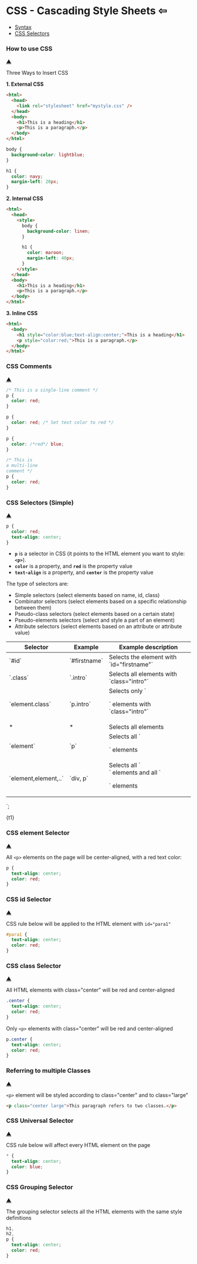 
# **CSS - Cascading Style Sheets** <a id="home" /><Link to="../tutorials/css">&#8678;</Link>

- [Syntax](#a1)
- [CSS Selectors](#a2)

### How to use CSS <a id="a1" />

[&#9650;](#home)

Three Ways to Insert CSS

**1. External CSS**

```html
<html>
  <head>
    <link rel="stylesheet" href="mystyle.css" />
  </head>
  <body>
    <h1>This is a heading</h1>
    <p>This is a paragraph.</p>
  </body>
</html>
```

```css
body {
  background-color: lightblue;
}

h1 {
  color: navy;
  margin-left: 20px;
}
```

**2. Internal CSS**

```html
<html>
  <head>
    <style>
      body {
        background-color: linen;
      }

      h1 {
        color: maroon;
        margin-left: 40px;
      }
    </style>
  </head>
  <body>
    <h1>This is a heading</h1>
    <p>This is a paragraph.</p>
  </body>
</html>
```

**3. Inline CSS**

```html
<html>
  <body>
    <h1 style="color:blue;text-align:center;">This is a heading</h1>
    <p style="color:red;">This is a paragraph.</p>
  </body>
</html>
```

### CSS Comments <a id="a2" />

[&#9650;](#home)

```css
/* This is a single-line comment */
p {
  color: red;
}

p {
  color: red; /* Set text color to red */
}

p {
  color: /*red*/ blue;
}

/* This is
a multi-line
comment */
p {
  color: red;
}
```

### CSS Selectors (Simple) <a id="a2" />

[&#9650;](#home)

```css
p {
  color: red;
  text-align: center;
}
```

- **`p`** is a selector in CSS (it points to the HTML element you want to style: **`<p>`**).
- **`color`** is a property, and **`red`** is the property value
- **`text-align`** is a property, and **`center`** is the property value

The type of selectors are:

- Simple selectors (select elements based on name, id, class)
- Combinator selectors (select elements based on a specific relationship between them)
- Pseudo-class selectors (select elements based on a certain state)
- Pseudo-elements selectors (select and style a part of an element)
- Attribute selectors (select elements based on an attribute or attribute value)

| Selector               | Example        | Example description                                     |
| ---------------------- | -------------- | ------------------------------------------------------- |
| \`#id\`                | \`#firstname\` | Selects the element with \`id="firstname"\`             |
| \`.class\`             | \`.intro\`     | Selects all elements with \`class="intro"\`             |
| \`element.class\`      | \`p.intro\`    | Selects only \`<p>\` elements with \`class="intro"\`    |
| \*                     | \*             | Selects all elements                                    |
| \`element\`            | \`p\`          | Selects all \`<p>\` elements                            |
| \`element,element,..\` | \`div, p\`     | Selects all \`<div>\` elements and all \`<p>\` elements |
`;

<Markdown remarkPlugins={[remarkGfm]}>{t1}</Markdown>
<br />

### CSS element Selector <a id="a3" />

[&#9650;](#home)

All `<p>` elements on the page will be center-aligned, with a red text color:

```css
p {
  text-align: center;
  color: red;
}
```

### CSS id Selector <a id="a4" />

[&#9650;](#home)

CSS rule below will be applied to the HTML element with `id="para1"`

```css
#para1 {
  text-align: center;
  color: red;
}
```

### CSS class Selector <a id="a5" />

[&#9650;](#home)

All HTML elements with class="center" will be red and center-aligned

```css
.center {
  text-align: center;
  color: red;
}
```

Only `<p>` elements with class="center" will be red and center-aligned

```css
p.center {
  text-align: center;
  color: red;
}
```

### Referring to multiple Classes <a id="a6" />

[&#9650;](#home)

`<p>` element will be styled according to class="center" and to class="large"

```html
<p class="center large">This paragraph refers to two classes.</p>
```

### CSS Universal Selector <a id="a7" />

[&#9650;](#home)

CSS rule below will affect every HTML element on the page

```css
* {
  text-align: center;
  color: blue;
}
```

### CSS Grouping Selector <a id="a8" />

[&#9650;](#home)

The grouping selector selects all the HTML elements with the same style definitions

```css
h1,
h2,
p {
  text-align: center;
  color: red;
}
```

<br />
<br />
<br />
